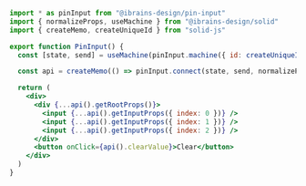 ```jsx
import * as pinInput from "@ibrains-design/pin-input"
import { normalizeProps, useMachine } from "@ibrains-design/solid"
import { createMemo, createUniqueId } from "solid-js"

export function PinInput() {
  const [state, send] = useMachine(pinInput.machine({ id: createUniqueId() }))

  const api = createMemo(() => pinInput.connect(state, send, normalizeProps))

  return (
    <div>
      <div {...api().getRootProps()}>
        <input {...api().getInputProps({ index: 0 })} />
        <input {...api().getInputProps({ index: 1 })} />
        <input {...api().getInputProps({ index: 2 })} />
      </div>
      <button onClick={api().clearValue}>Clear</button>
    </div>
  )
}
```

